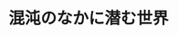 ﻿---
title: "混沌のなかに潜む世界"
category: "理学院"
vol: "19"
interviewee: "宍倉 光広 "
url: ""
tags: []
pdf: "19-2.pdf"
facephoto: ""
career: ""
preface: "皆さんは今までカオスという言葉を耳にしたことがあるだろうか。このカオスは混沌という意味で昔から使われてきた。しかし近年、コンピュータの発達によって発展をとげた数学の新しい分野としても知られるようになった（1993年４月当時）。今回訪れた宍倉では、このカオスを研究している。"
---
